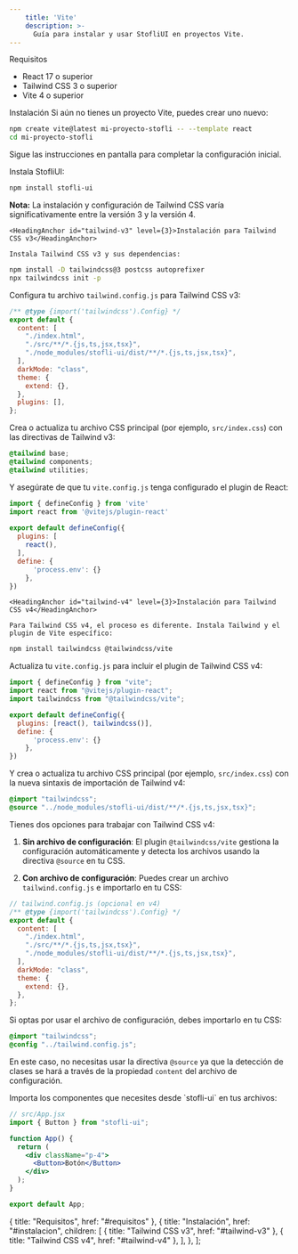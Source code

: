 ```yaml
---
    title: 'Vite'
    description: >-
      Guía para instalar y usar StofliUI en proyectos Vite.
---
```


<div className="mt-10 space-y-8">
  <div>
    <HeadingAnchor id="requisitos">Requisitos</HeadingAnchor>

<ul className="pl-5 list-disc space-y-2 mt-4 text-neutral-900 dark:text-neutral-100">
  <li className="pl-2">
    <span className="text-neutral-900 dark:text-neutral-100">
      <span className="font-bold">React</span> 17 o superior
    </span>
  </li>
  <li className="pl-2">
    <span className="text-neutral-900 dark:text-neutral-100">
      <span className="font-bold">Tailwind CSS</span> 3 o superior
    </span>
  </li>
  <li className="pl-2">
    <span className="text-neutral-900 dark:text-neutral-100">
      <span className="font-bold">Vite</span> 4 o superior
    </span>
  </li>
</ul>

  </div>

  <div>
    <HeadingAnchor id="instalacion">Instalación</HeadingAnchor>

<Steps className="mt-2">
  <Step title="Crear un proyecto Vite" stepNumber={1}>
    Si aún no tienes un proyecto Vite, puedes crear uno nuevo:

```bash
npm create vite@latest mi-proyecto-stofli -- --template react
cd mi-proyecto-stofli
```

Sigue las instrucciones en pantalla para completar la configuración inicial.

  </Step>

  <Step title="Instalar StofliUI" stepNumber={2}>
    Instala StofliUI:

```bash
npm install stofli-ui
```

  </Step>

  <Step title="Instalar y configurar Tailwind CSS" stepNumber={3}>
    <div className="px-4 py-3 mb-6 border-l-4 border-amber-500 bg-amber-50 dark:bg-amber-900/30 dark:border-amber-400">
      <div className="text-amber-800 dark:text-amber-300">
        <strong>Nota:</strong> La instalación y configuración de Tailwind CSS varía significativamente entre la versión 3 y la versión 4.
      </div>
    </div>

    <HeadingAnchor id="tailwind-v3" level={3}>Instalación para Tailwind CSS v3</HeadingAnchor>

    Instala Tailwind CSS v3 y sus dependencias:

```bash
npm install -D tailwindcss@3 postcss autoprefixer
npx tailwindcss init -p
```

Configura tu archivo `tailwind.config.js` para Tailwind CSS v3:

```js
/** @type {import('tailwindcss').Config} */
export default {
  content: [
    "./index.html",
    "./src/**/*.{js,ts,jsx,tsx}",
    "./node_modules/stofli-ui/dist/**/*.{js,ts,jsx,tsx}",
  ],
  darkMode: "class",
  theme: {
    extend: {},
  },
  plugins: [],
};
```

Crea o actualiza tu archivo CSS principal (por ejemplo, `src/index.css`) con las directivas de Tailwind v3:

```css
@tailwind base;
@tailwind components;
@tailwind utilities;
```

Y asegúrate de que tu `vite.config.js` tenga configurado el plugin de React:

```js
import { defineConfig } from 'vite'
import react from '@vitejs/plugin-react'
 
export default defineConfig({
  plugins: [
    react(),
  ],
  define: {
      'process.env': {}
    },
})
```

    <HeadingAnchor id="tailwind-v4" level={3}>Instalación para Tailwind CSS v4</HeadingAnchor>

    Para Tailwind CSS v4, el proceso es diferente. Instala Tailwind y el plugin de Vite específico:

```bash
npm install tailwindcss @tailwindcss/vite
```

Actualiza tu `vite.config.js` para incluir el plugin de Tailwind CSS v4:

```js
import { defineConfig } from "vite";
import react from "@vitejs/plugin-react";
import tailwindcss from "@tailwindcss/vite";

export default defineConfig({
  plugins: [react(), tailwindcss()],
  define: {
      'process.env': {}
    },
})
```

Y crea o actualiza tu archivo CSS principal (por ejemplo, `src/index.css`) con la nueva sintaxis de importación de Tailwind v4:

```css
@import "tailwindcss";
@source "../node_modules/stofli-ui/dist/**/*.{js,ts,jsx,tsx}";
```

Tienes dos opciones para trabajar con Tailwind CSS v4:

1. **Sin archivo de configuración**: El plugin `@tailwindcss/vite` gestiona la configuración automáticamente y detecta los archivos usando la directiva `@source` en tu CSS.

2. **Con archivo de configuración**: Puedes crear un archivo `tailwind.config.js` e importarlo en tu CSS:

```js
// tailwind.config.js (opcional en v4)
/** @type {import('tailwindcss').Config} */
export default {
  content: [
    "./index.html",
    "./src/**/*.{js,ts,jsx,tsx}",
    "./node_modules/stofli-ui/dist/**/*.{js,ts,jsx,tsx}",
  ],
  darkMode: "class",
  theme: {
    extend: {},
  },
};
```

Si optas por usar el archivo de configuración, debes importarlo en tu CSS:

```css
@import "tailwindcss";
@config "../tailwind.config.js";
```

En este caso, no necesitas usar la directiva `@source` ya que la detección de clases se hará a través de la propiedad `content` del archivo de configuración.

  </Step>

  <Step title="Usar componentes de StofliUI" stepNumber={4}>
    Importa los componentes que necesites desde `stofli-ui` en tus archivos:

```jsx
// src/App.jsx
import { Button } from "stofli-ui";

function App() {
  return (
    <div className="p-4">
      <Button>Botón</Button>
    </div>
  );
}

export default App;
```

  </Step>

</Steps>

  </div>

</div>

  { title: "Requisitos", href: "#requisitos" },
  {
    title: "Instalación",
    href: "#instalacion",
    children: [
      { title: "Tailwind CSS v3", href: "#tailwind-v3" },
      { title: "Tailwind CSS v4", href: "#tailwind-v4" },
    ],
  },
];
